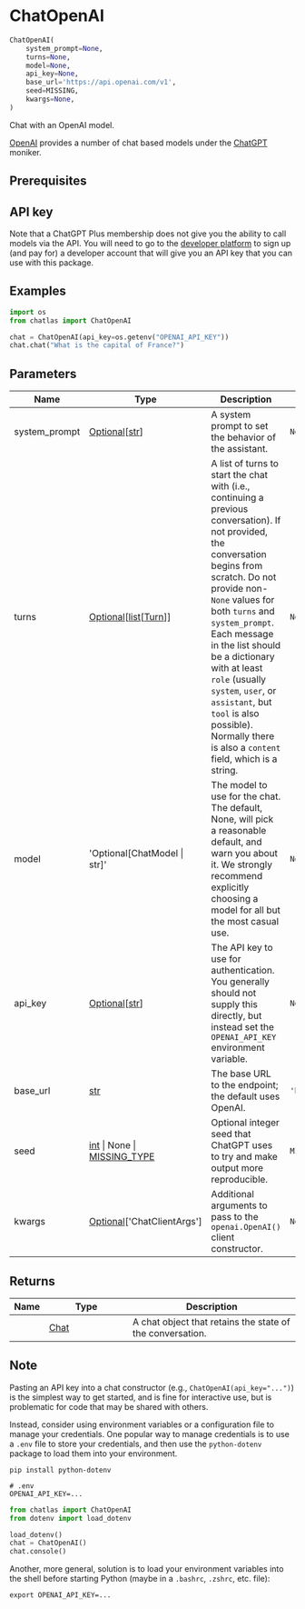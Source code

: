 # ChatOpenAI { #chatlas.ChatOpenAI }

```python
ChatOpenAI(
    system_prompt=None,
    turns=None,
    model=None,
    api_key=None,
    base_url='https://api.openai.com/v1',
    seed=MISSING,
    kwargs=None,
)
```

Chat with an OpenAI model.

[OpenAI](https://openai.com/) provides a number of chat based models under
the [ChatGPT](https://chatgpt.com) moniker.

## Prerequisites {.doc-section .doc-section-prerequisites}


::: {.callout-note}
## API key

Note that a ChatGPT Plus membership does not give you the ability to call
models via the API. You will need to go to the [developer
platform](https://platform.openai.com) to sign up (and pay for) a developer
account that will give you an API key that you can use with this package.
:::

## Examples {.doc-section .doc-section-examples}

```python
import os
from chatlas import ChatOpenAI

chat = ChatOpenAI(api_key=os.getenv("OPENAI_API_KEY"))
chat.chat("What is the capital of France?")
```

## Parameters {.doc-section .doc-section-parameters}

| Name          | Type                                                                            | Description                                                                                                                                                                                                                                                                                                                                                                                                                 | Default                       |
|---------------|---------------------------------------------------------------------------------|-----------------------------------------------------------------------------------------------------------------------------------------------------------------------------------------------------------------------------------------------------------------------------------------------------------------------------------------------------------------------------------------------------------------------------|-------------------------------|
| system_prompt | [Optional](`typing.Optional`)\[[str](`str`)\]                                   | A system prompt to set the behavior of the assistant.                                                                                                                                                                                                                                                                                                                                                                       | `None`                        |
| turns         | [Optional](`typing.Optional`)\[[list](`list`)\[[Turn](`chatlas._turn.Turn`)\]\] | A list of turns to start the chat with (i.e., continuing a previous conversation). If not provided, the conversation begins from scratch. Do not provide non-`None` values for both `turns` and `system_prompt`. Each message in the list should be a dictionary with at least `role` (usually `system`, `user`, or `assistant`, but `tool` is also possible). Normally there is also a `content` field, which is a string. | `None`                        |
| model         | \'Optional\[ChatModel \| str\]\'                                                | The model to use for the chat. The default, None, will pick a reasonable default, and warn you about it. We strongly recommend explicitly choosing a model for all but the most casual use.                                                                                                                                                                                                                                 | `None`                        |
| api_key       | [Optional](`typing.Optional`)\[[str](`str`)\]                                   | The API key to use for authentication. You generally should not supply this directly, but instead set the `OPENAI_API_KEY` environment variable.                                                                                                                                                                                                                                                                            | `None`                        |
| base_url      | [str](`str`)                                                                    | The base URL to the endpoint; the default uses OpenAI.                                                                                                                                                                                                                                                                                                                                                                      | `'https://api.openai.com/v1'` |
| seed          | [int](`int`) \| None \| [MISSING_TYPE](`chatlas._utils.MISSING_TYPE`)           | Optional integer seed that ChatGPT uses to try and make output more reproducible.                                                                                                                                                                                                                                                                                                                                           | `MISSING`                     |
| kwargs        | [Optional](`typing.Optional`)\[\'ChatClientArgs\'\]                             | Additional arguments to pass to the `openai.OpenAI()` client constructor.                                                                                                                                                                                                                                                                                                                                                   | `None`                        |

## Returns {.doc-section .doc-section-returns}

| Name   | Type                         | Description                                               |
|--------|------------------------------|-----------------------------------------------------------|
|        | [Chat](`chatlas._chat.Chat`) | A chat object that retains the state of the conversation. |

## Note {.doc-section .doc-section-note}

Pasting an API key into a chat constructor (e.g., `ChatOpenAI(api_key="...")`)
is the simplest way to get started, and is fine for interactive use, but is
problematic for code that may be shared with others.

Instead, consider using environment variables or a configuration file to manage
your credentials. One popular way to manage credentials is to use a `.env` file
to store your credentials, and then use the `python-dotenv` package to load them
into your environment.

```shell
pip install python-dotenv
```

```shell
# .env
OPENAI_API_KEY=...
```

```python
from chatlas import ChatOpenAI
from dotenv import load_dotenv

load_dotenv()
chat = ChatOpenAI()
chat.console()
```

Another, more general, solution is to load your environment variables into the shell
before starting Python (maybe in a `.bashrc`, `.zshrc`, etc. file):

```shell
export OPENAI_API_KEY=...
```